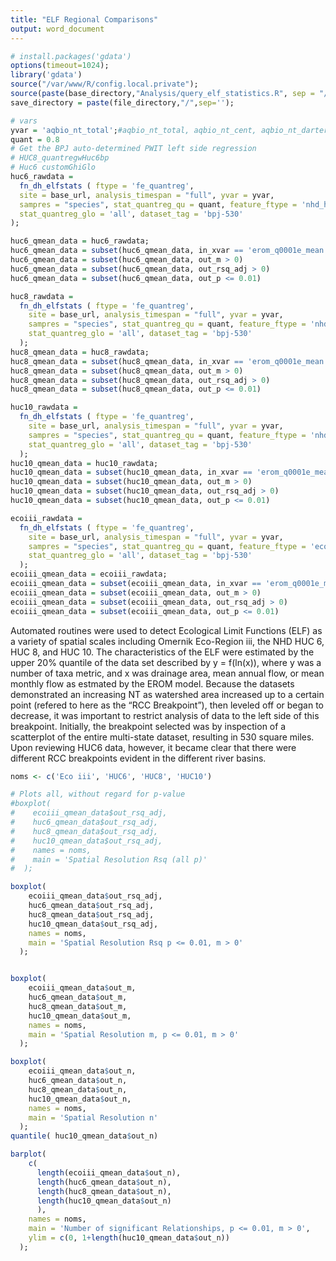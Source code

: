 ```yaml
---
title: "ELF Regional Comparisons"
output: word_document
---
```

  
```r
# install.packages('gdata')
options(timeout=1024);
library('gdata')
source("/var/www/R/config.local.private");
source(paste(base_directory,"Analysis/query_elf_statistics.R", sep = "/")); 
save_directory = paste(file_directory,"/",sep='');

# vars
yvar = 'aqbio_nt_total';#aqbio_nt_total, aqbio_nt_cent, aqbio_nt_darter, aqbio_nt_benins
quant = 0.8
# Get the BPJ auto-determined PWIT left side regression
# HUC8_quantregwHuc6bp
# Huc6 customGhiGlo
huc6_rawdata = 
  fn_dh_elfstats ( ftype = 'fe_quantreg', 
  site = base_url, analysis_timespan = "full", yvar = yvar,
  sampres = "species", stat_quantreg_qu = quant, feature_ftype = 'nhd_huc6', stat_quantreg_ghi = 'all', 
  stat_quantreg_glo = 'all', dataset_tag = 'bpj-530'
);

huc6_qmean_data = huc6_rawdata;
huc6_qmean_data = subset(huc6_qmean_data, in_xvar == 'erom_q0001e_mean')
huc6_qmean_data = subset(huc6_qmean_data, out_m > 0)
huc6_qmean_data = subset(huc6_qmean_data, out_rsq_adj > 0)
huc6_qmean_data = subset(huc6_qmean_data, out_p <= 0.01)

huc8_rawdata = 
  fn_dh_elfstats ( ftype = 'fe_quantreg', 
    site = base_url, analysis_timespan = "full", yvar = yvar,
    sampres = "species", stat_quantreg_qu = quant, feature_ftype = 'nhd_huc8', stat_quantreg_ghi = 'all', 
    stat_quantreg_glo = 'all', dataset_tag = 'bpj-530'
  );
huc8_qmean_data = huc8_rawdata;
huc8_qmean_data = subset(huc8_qmean_data, in_xvar == 'erom_q0001e_mean')
huc8_qmean_data = subset(huc8_qmean_data, out_m > 0)
huc8_qmean_data = subset(huc8_qmean_data, out_rsq_adj > 0)
huc8_qmean_data = subset(huc8_qmean_data, out_p <= 0.01)

huc10_rawdata = 
  fn_dh_elfstats ( ftype = 'fe_quantreg',
    site = base_url, analysis_timespan = "full", yvar = yvar,
    sampres = "species", stat_quantreg_qu = quant, feature_ftype = 'nhd_huc10', stat_quantreg_ghi = 'all',
    stat_quantreg_glo = 'all', dataset_tag = 'bpj-530'
  );
huc10_qmean_data = huc10_rawdata;
huc10_qmean_data = subset(huc10_qmean_data, in_xvar == 'erom_q0001e_mean')
huc10_qmean_data = subset(huc10_qmean_data, out_m > 0)
huc10_qmean_data = subset(huc10_qmean_data, out_rsq_adj > 0)
huc10_qmean_data = subset(huc10_qmean_data, out_p <= 0.01)

ecoiii_rawdata = 
  fn_dh_elfstats ( ftype = 'fe_quantreg',
    site = base_url, analysis_timespan = "full", yvar = yvar,
    sampres = "species", stat_quantreg_qu = quant, feature_ftype = 'ecoregion_iii', stat_quantreg_ghi = 'all',
    stat_quantreg_glo = 'all', dataset_tag = 'bpj-530'
  );
ecoiii_qmean_data = ecoiii_rawdata;
ecoiii_qmean_data = subset(ecoiii_qmean_data, in_xvar == 'erom_q0001e_mean')
ecoiii_qmean_data = subset(ecoiii_qmean_data, out_m > 0)
ecoiii_qmean_data = subset(ecoiii_qmean_data, out_rsq_adj > 0)
ecoiii_qmean_data = subset(ecoiii_qmean_data, out_p <= 0.01)

```
Automated routines were used to detect Ecological Limit Functions (ELF) as a variety of spatial scales including Omernik Eco-Region iii, the NHD HUC 6, HUC 8, and HUC 10.  The characteristics of the ELF were estimated by the upper 20% quantile of the data set described by y = f(ln(x)), where y was a number of taxa metric, and x was drainage area, mean annual flow, or mean monthly flow as estmated by the EROM model.  Because the datasets demonstrated an increasing NT as watershed area increased up to a certain point (refered to here as the "RCC Breakpoint"), then leveled off or began to decrease, it was important to restrict analysis of data to the left side of this breakpoint.  Initially, the breakpoint selected  was by inspection of a scatterplot of the entire multi-state dataset, resulting in 530 square miles.  Upon reviewing HUC6 data, however, it became clear that there were different RCC breakpoints evident in the different river basins.


```r
noms <- c('Eco iii', 'HUC6', 'HUC8', 'HUC10')

# Plots all, without regard for p-value
#boxplot(
#    ecoiii_qmean_data$out_rsq_adj,
#    huc6_qmean_data$out_rsq_adj, 
#    huc8_qmean_data$out_rsq_adj, 
#    huc10_qmean_data$out_rsq_adj,
#    names = noms, 
#    main = 'Spatial Resolution Rsq (all p)'
#  );

boxplot(
    ecoiii_qmean_data$out_rsq_adj, 
    huc6_qmean_data$out_rsq_adj, 
    huc8_qmean_data$out_rsq_adj, 
    huc10_qmean_data$out_rsq_adj,
    names = noms, 
    main = 'Spatial Resolution Rsq p <= 0.01, m > 0'
  );


boxplot(
    ecoiii_qmean_data$out_m, 
    huc6_qmean_data$out_m, 
    huc8_qmean_data$out_m, 
    huc10_qmean_data$out_m,
    names = noms, 
    main = 'Spatial Resolution m, p <= 0.01, m > 0'
  );

boxplot(
    ecoiii_qmean_data$out_n,
    huc6_qmean_data$out_n, 
    huc8_qmean_data$out_n, 
    huc10_qmean_data$out_n,
    names = noms, 
    main = 'Spatial Resolution n'
  );
quantile( huc10_qmean_data$out_n)

barplot(
    c(
      length(ecoiii_qmean_data$out_n), 
      length(huc6_qmean_data$out_n), 
      length(huc8_qmean_data$out_n), 
      length(huc10_qmean_data$out_n)
      ),
    names = noms, 
    main = 'Number of significant Relationships, p <= 0.01, m > 0',
    ylim = c(0, 1+length(huc10_qmean_data$out_n))
  );

```
